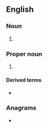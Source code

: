 ==English==

===Noun===
{{en-noun}}

# {{initialism of|business system analyst|lang=en}}

===Proper noun===
{{en-proper noun}}

# {{lb|en|Scouting}} {{initialism of|{{w|Boy Scouts of America}}|lang=en}}

====Derived terms====
* {{l|en|BSAer}}

===Anagrams===
* {{anagrams|en|ABS|ABs|Abs|B. A. S.|B.A.S.|BAS|BAs|SAB|SBA|Sab.|abs|abs-|abs.|bas|sab}}